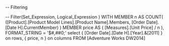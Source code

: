 -- Filtering

-- Filter(Set_Expression, Logical_Expression )
WITH 
	MEMBER n AS COUNT( ([Product].[Product Model Lines].[Product Name].Members, [Order Date].[Date H].CurrentMember) ) 
	MEMBER price AS ( [Measures].[Unit Price] / n ), FORMAT_STRING = '$#,##0;'
select
	{ [Order Date].[Date H].[Year].&[2011] } on rows,
	{ price, n } on columns
FROM [Adventure Works DW2014]
